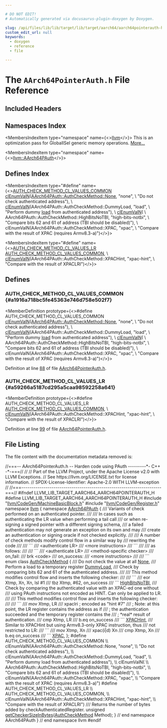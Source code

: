 ```yaml
---

# DO NOT EDIT!
# Automatically generated via docusaurus-plugin-doxygen by Doxygen.

slug: /api/files/lib/lib/target/lib/target/aarch64/aarch64pointerauth-h
custom_edit_url: null
keywords:
  - doxygen
  - reference
  - file

---
```





# The `AArch64PointerAuth.h` File Reference

<DoxygenPage pluginConfig={pluginConfig}>



## Included Headers

<IncludesList>
<IncludesListItem
  filePath="llvm/CodeGen/MachineBasicBlock.h"
  permalink="/docs/api/files/include/include/llvm/include/llvm/codegen/machinebasicblock-h"
  isLocal="true" />
<IncludesListItem
  filePath="llvm/CodeGen/Register.h"
  permalink="/docs/api/files/include/include/llvm/include/llvm/codegen/register-h"
  isLocal="true" />
</IncludesList>

## Namespaces Index

<MembersIndex>

<MembersIndexItem
  type="namespace"
  name={<><a href="/docs/api/namespaces/llvm">llvm</a></>}>
This is an optimization pass for GlobalISel generic memory operations. <a href="/docs/api/namespaces/llvm/#details">More...</a>
</MembersIndexItem>

<MembersIndexItem
  type="namespace"
  name={<><a href="/docs/api/namespaces/llvm/aarch64pauth">llvm::AArch64PAuth</a></>}>
</MembersIndexItem>

</MembersIndex>

## Defines Index

<MembersIndex>

<MembersIndexItem
  type="#define"
  name={<><a href="#a1916a718bc5fe45363e746d758e502f7">AUTH&#95;CHECK&#95;METHOD&#95;CL&#95;VALUES&#95;COMMON</a>&nbsp;&nbsp;&nbsp;  <a href="/docs/api/files/include/include/llvm/include/llvm/support/commandline-h/#a187fd767976b311c09dff5e05ac0c1bc">clEnumValN</a>(<a href="/docs/api/files/lib/lib/textapi/textstubcommon-h/#a8e64f5532820f43f01399ac8bb2ff3e9ac9d3e887722f2bc482bcca9d41c512af">AArch64PAuth::AuthCheckMethod::None</a>, &quot;none&quot;,                      \\
             &quot;Do not check authenticated address&quot;),                            \\
      <a href="/docs/api/files/include/include/llvm/include/llvm/support/commandline-h/#a187fd767976b311c09dff5e05ac0c1bc">clEnumValN</a>(AArch64PAuth::AuthCheckMethod::DummyLoad, &quot;load&quot;,             \\
                 &quot;Perform dummy <a href="/docs/api/files/lib/lib/target/lib/target/amdgpu/amdgpumarklastscratchload-cpp/#a8a3fe89940744b94ffe5dacd6704c2be">load</a> from authenticated address&quot;),             \\
      <a href="/docs/api/files/include/include/llvm/include/llvm/support/commandline-h/#a187fd767976b311c09dff5e05ac0c1bc">clEnumValN</a>(                                                              \\
          AArch64PAuth::AuthCheckMethod::HighBitsNoTBI, &quot;high-bits-notbi&quot;,     \\
          &quot;Compare bits 62 and 61 of address (TBI should be disabled)&quot;),       \\
      clEnumValN(AArch64PAuth::AuthCheckMethod::XPAC, &quot;xpac&quot;,                  \\
                 &quot;Compare with the result of XPAC (requires Armv8.3-a)&quot;)</>}>
</MembersIndexItem>

<MembersIndexItem
  type="#define"
  name={<><a href="#a59266a5187cd295a5caa98592258a641">AUTH&#95;CHECK&#95;METHOD&#95;CL&#95;VALUES&#95;LR</a>&nbsp;&nbsp;&nbsp;      <a href="#a1916a718bc5fe45363e746d758e502f7">AUTH&#95;CHECK&#95;METHOD&#95;CL&#95;VALUES&#95;COMMON</a>,                                      \\
      <a href="/docs/api/files/include/include/llvm/include/llvm/support/commandline-h/#a187fd767976b311c09dff5e05ac0c1bc">clEnumValN</a>(AArch64PAuth::AuthCheckMethod::XPACHint, &quot;xpac-hint&quot;,         \\
                 &quot;Compare with the result of XPACLRI&quot;)</>}>
</MembersIndexItem>

</MembersIndex>


<SectionDefinition>

## Defines

### AUTH&#95;CHECK&#95;METHOD&#95;CL&#95;VALUES&#95;COMMON {#a1916a718bc5fe45363e746d758e502f7}

<MemberDefinition
  prototype={<>#define AUTH&#95;CHECK&#95;METHOD&#95;CL&#95;VALUES&#95;COMMON&nbsp;&nbsp;&nbsp;  <a href="/docs/api/files/include/include/llvm/include/llvm/support/commandline-h/#a187fd767976b311c09dff5e05ac0c1bc">clEnumValN</a>(<a href="/docs/api/files/lib/lib/textapi/textstubcommon-h/#a8e64f5532820f43f01399ac8bb2ff3e9ac9d3e887722f2bc482bcca9d41c512af">AArch64PAuth::AuthCheckMethod::None</a>, &quot;none&quot;,                      \\
             &quot;Do not check authenticated address&quot;),                            \\
      <a href="/docs/api/files/include/include/llvm/include/llvm/support/commandline-h/#a187fd767976b311c09dff5e05ac0c1bc">clEnumValN</a>(AArch64PAuth::AuthCheckMethod::DummyLoad, &quot;load&quot;,             \\
                 &quot;Perform dummy <a href="/docs/api/files/lib/lib/target/lib/target/amdgpu/amdgpumarklastscratchload-cpp/#a8a3fe89940744b94ffe5dacd6704c2be">load</a> from authenticated address&quot;),             \\
      <a href="/docs/api/files/include/include/llvm/include/llvm/support/commandline-h/#a187fd767976b311c09dff5e05ac0c1bc">clEnumValN</a>(                                                              \\
          AArch64PAuth::AuthCheckMethod::HighBitsNoTBI, &quot;high-bits-notbi&quot;,     \\
          &quot;Compare bits 62 and 61 of address (TBI should be disabled)&quot;),       \\
      clEnumValN(AArch64PAuth::AuthCheckMethod::XPAC, &quot;xpac&quot;,                  \\
                 &quot;Compare with the result of XPAC (requires Armv8.3-a)&quot;)</>}>

Definition at line <a href="#l00088">88</a> of file <a href="/docs/api/files/lib/lib/target/lib/target/aarch64/aarch64pointerauth-h">AArch64PointerAuth.h</a>.
</MemberDefinition>

### AUTH&#95;CHECK&#95;METHOD&#95;CL&#95;VALUES&#95;LR {#a59266a5187cd295a5caa98592258a641}

<MemberDefinition
  prototype={<>#define AUTH&#95;CHECK&#95;METHOD&#95;CL&#95;VALUES&#95;LR&nbsp;&nbsp;&nbsp;      <a href="#a1916a718bc5fe45363e746d758e502f7">AUTH&#95;CHECK&#95;METHOD&#95;CL&#95;VALUES&#95;COMMON</a>,                                      \\
      <a href="/docs/api/files/include/include/llvm/include/llvm/support/commandline-h/#a187fd767976b311c09dff5e05ac0c1bc">clEnumValN</a>(AArch64PAuth::AuthCheckMethod::XPACHint, &quot;xpac-hint&quot;,         \\
                 &quot;Compare with the result of XPACLRI&quot;)</>}>

Definition at line <a href="#l00099">99</a> of file <a href="/docs/api/files/lib/lib/target/lib/target/aarch64/aarch64pointerauth-h">AArch64PointerAuth.h</a>.
</MemberDefinition>

</SectionDefinition>

## File Listing

The file content with the documentation metadata removed is:

<ProgramListing>

<Link id="l00001" /><CodeLine lineNumber="1"><span class="doxyHighlightComment">//===-- AArch64PointerAuth.h -- Harden code using PAuth ---------&#42;- C++ -&#42;-===//</span></CodeLine>
<Link id="l00002" /><CodeLine lineNumber="2"><span class="doxyHighlightComment">//</span></CodeLine>
<Link id="l00003" /><CodeLine lineNumber="3"><span class="doxyHighlightComment">// Part of the LLVM Project, under the Apache License v2.0 with LLVM Exceptions.</span></CodeLine>
<Link id="l00004" /><CodeLine lineNumber="4"><span class="doxyHighlightComment">// See https://llvm.org/LICENSE.txt for license information.</span></CodeLine>
<Link id="l00005" /><CodeLine lineNumber="5"><span class="doxyHighlightComment">// SPDX-License-Identifier: Apache-2.0 WITH LLVM-exception</span></CodeLine>
<Link id="l00006" /><CodeLine lineNumber="6"><span class="doxyHighlightComment">//</span></CodeLine>
<Link id="l00007" /><CodeLine lineNumber="7"><span class="doxyHighlightComment">//===----------------------------------------------------------------------===//</span></CodeLine>
<Link id="l00008" /><CodeLine lineNumber="8"></CodeLine>
<Link id="l00009" /><CodeLine lineNumber="9"><span class="doxyHighlightPreprocessor">#ifndef LLVM&#95;LIB&#95;TARGET&#95;AARCH64&#95;AARCH64POINTERAUTH&#95;H</span></CodeLine>
<Link id="l00010" /><CodeLine lineNumber="10"><span class="doxyHighlightPreprocessor">#define LLVM&#95;LIB&#95;TARGET&#95;AARCH64&#95;AARCH64POINTERAUTH&#95;H</span></CodeLine>
<Link id="l00011" /><CodeLine lineNumber="11"></CodeLine>
<Link id="l00012" /><CodeLine lineNumber="12"><span class="doxyHighlightPreprocessor">#include &quot;<a href="/docs/api/files/include/include/llvm/include/llvm/codegen/machinebasicblock-h">llvm/CodeGen/MachineBasicBlock.h</a>&quot;</span></CodeLine>
<Link id="l00013" /><CodeLine lineNumber="13"><span class="doxyHighlightPreprocessor">#include &quot;<a href="/docs/api/files/include/include/llvm/include/llvm/codegen/register-h">llvm/CodeGen/Register.h</a>&quot;</span></CodeLine>
<Link id="l00014" /><CodeLine lineNumber="14"></CodeLine>
<Link id="l00015" /><CodeLine lineNumber="15"><span class="doxyHighlightKeyword">namespace </span><span class="doxyHighlight"><a href="/docs/api/namespaces/llvm">llvm</a> &#123;</span></CodeLine>
<Link id="l00016" /><CodeLine lineNumber="16" lineLink="/docs/api/namespaces/llvm/aarch64pauth"><span class="doxyHighlightKeyword">namespace </span><span class="doxyHighlight"><a href="/docs/api/namespaces/llvm/aarch64pauth">AArch64PAuth</a> &#123;</span></CodeLine>
<Link id="l00017" /><CodeLine lineNumber="17"></CodeLine>
<Link id="l00018" /><CodeLine lineNumber="18"><span class="doxyHighlightComment">/// Variants of check performed on an authenticated pointer.</span></CodeLine>
<Link id="l00019" /><CodeLine lineNumber="19"><span class="doxyHighlightComment">///</span></CodeLine>
<Link id="l00020" /><CodeLine lineNumber="20"><span class="doxyHighlightComment">/// In cases such as authenticating the LR value when performing a tail call</span></CodeLine>
<Link id="l00021" /><CodeLine lineNumber="21"><span class="doxyHighlightComment">/// or when re-signing a signed pointer with a different signing schema,</span></CodeLine>
<Link id="l00022" /><CodeLine lineNumber="22"><span class="doxyHighlightComment">/// a failed authentication may not generate an exception on its own and may</span></CodeLine>
<Link id="l00023" /><CodeLine lineNumber="23"><span class="doxyHighlightComment">/// create an authentication or signing oracle if not checked explicitly.</span></CodeLine>
<Link id="l00024" /><CodeLine lineNumber="24"><span class="doxyHighlightComment">///</span></CodeLine>
<Link id="l00025" /><CodeLine lineNumber="25"><span class="doxyHighlightComment">/// A number of check methods modify control flow in a similar way by</span></CodeLine>
<Link id="l00026" /><CodeLine lineNumber="26"><span class="doxyHighlightComment">/// rewriting the code</span></CodeLine>
<Link id="l00027" /><CodeLine lineNumber="27"><span class="doxyHighlightComment">///</span></CodeLine>
<Link id="l00028" /><CodeLine lineNumber="28"><span class="doxyHighlightComment">/// &#96;&#96;&#96;</span></CodeLine>
<Link id="l00029" /><CodeLine lineNumber="29"><span class="doxyHighlightComment">///   &lt;authenticate LR&gt;</span></CodeLine>
<Link id="l00030" /><CodeLine lineNumber="30"><span class="doxyHighlightComment">///   &lt;more instructions&gt;</span></CodeLine>
<Link id="l00031" /><CodeLine lineNumber="31"><span class="doxyHighlightComment">/// &#96;&#96;&#96;</span></CodeLine>
<Link id="l00032" /><CodeLine lineNumber="32"><span class="doxyHighlightComment">///</span></CodeLine>
<Link id="l00033" /><CodeLine lineNumber="33"><span class="doxyHighlightComment">/// as follows:</span></CodeLine>
<Link id="l00034" /><CodeLine lineNumber="34"><span class="doxyHighlightComment">///</span></CodeLine>
<Link id="l00035" /><CodeLine lineNumber="35"><span class="doxyHighlightComment">/// &#96;&#96;&#96;</span></CodeLine>
<Link id="l00036" /><CodeLine lineNumber="36"><span class="doxyHighlightComment">///   &lt;authenticate LR&gt;</span></CodeLine>
<Link id="l00037" /><CodeLine lineNumber="37"><span class="doxyHighlightComment">///   &lt;method-specific checker&gt;</span></CodeLine>
<Link id="l00038" /><CodeLine lineNumber="38"><span class="doxyHighlightComment">/// on&#95;fail:</span></CodeLine>
<Link id="l00039" /><CodeLine lineNumber="39"><span class="doxyHighlightComment">///   brk &lt;code&gt;</span></CodeLine>
<Link id="l00040" /><CodeLine lineNumber="40"><span class="doxyHighlightComment">/// on&#95;success:</span></CodeLine>
<Link id="l00041" /><CodeLine lineNumber="41"><span class="doxyHighlightComment">///   &lt;more instructions&gt;</span></CodeLine>
<Link id="l00042" /><CodeLine lineNumber="42"><span class="doxyHighlightComment">///</span></CodeLine>
<Link id="l00043" /><CodeLine lineNumber="43"><span class="doxyHighlightComment">/// &#96;&#96;&#96;</span></CodeLine>
<Link id="l00044" /><CodeLine lineNumber="44" lineLink="/docs/api/namespaces/llvm/aarch64pauth/#abf78b4a589091577668be8331dbf3e10"><span class="doxyHighlightKeyword">enum class</span><span class="doxyHighlight"> <a href="/docs/api/namespaces/llvm/aarch64pauth/#abf78b4a589091577668be8331dbf3e10">AuthCheckMethod</a> &#123;</span></CodeLine>
<Link id="l00045" /><CodeLine lineNumber="45"><span class="doxyHighlightComment">  /// Do not check the value at all</span></CodeLine>
<Link id="l00046" /><CodeLine lineNumber="46" lineLink="/docs/api/namespaces/llvm/aarch64pauth/#abf78b4a589091577668be8331dbf3e10a6adf97f83acf6453d4a6a4b1070f3754"><span class="doxyHighlight">  <a href="/docs/api/namespaces/llvm/aarch64pauth/#abf78b4a589091577668be8331dbf3e10a6adf97f83acf6453d4a6a4b1070f3754">None</a>,</span></CodeLine>
<Link id="l00047" /><CodeLine lineNumber="47"></CodeLine>
<Link id="l00048" /><CodeLine lineNumber="48"><span class="doxyHighlightComment">  /// Perform a load to a temporary register</span></CodeLine>
<Link id="l00049" /><CodeLine lineNumber="49" lineLink="/docs/api/namespaces/llvm/aarch64pauth/#abf78b4a589091577668be8331dbf3e10a24204a7fa8ab4d609a76a48ac4673b22"><span class="doxyHighlight">  <a href="/docs/api/namespaces/llvm/aarch64pauth/#abf78b4a589091577668be8331dbf3e10a24204a7fa8ab4d609a76a48ac4673b22">DummyLoad</a>,</span></CodeLine>
<Link id="l00050" /><CodeLine lineNumber="50"></CodeLine>
<Link id="l00051" /><CodeLine lineNumber="51"><span class="doxyHighlightComment">  /// Check by comparing bits 62 and 61 of the authenticated address.</span></CodeLine>
<Link id="l00052" /><CodeLine lineNumber="52"><span class="doxyHighlightComment">  ///</span></CodeLine>
<Link id="l00053" /><CodeLine lineNumber="53"><span class="doxyHighlightComment">  /// This method modifies control flow and inserts the following checker:</span></CodeLine>
<Link id="l00054" /><CodeLine lineNumber="54"><span class="doxyHighlightComment">  ///</span></CodeLine>
<Link id="l00055" /><CodeLine lineNumber="55"><span class="doxyHighlightComment">  /// &#96;&#96;&#96;</span></CodeLine>
<Link id="l00056" /><CodeLine lineNumber="56"><span class="doxyHighlightComment">  ///   eor Xtmp, Xn, Xn, lsl #1</span></CodeLine>
<Link id="l00057" /><CodeLine lineNumber="57"><span class="doxyHighlightComment">  ///   tbz Xtmp, #62, on&#95;success</span></CodeLine>
<Link id="l00058" /><CodeLine lineNumber="58"><span class="doxyHighlightComment">  /// &#96;&#96;&#96;</span></CodeLine>
<Link id="l00059" /><CodeLine lineNumber="59" lineLink="/docs/api/namespaces/llvm/aarch64pauth/#abf78b4a589091577668be8331dbf3e10a47343d56dc562d3a8366d3854eb64161"><span class="doxyHighlight">  <a href="/docs/api/namespaces/llvm/aarch64pauth/#abf78b4a589091577668be8331dbf3e10a47343d56dc562d3a8366d3854eb64161">HighBitsNoTBI</a>,</span></CodeLine>
<Link id="l00060" /><CodeLine lineNumber="60"></CodeLine>
<Link id="l00061" /><CodeLine lineNumber="61"><span class="doxyHighlightComment">  /// Check by comparing the authenticated value with an XPAC-ed one without</span></CodeLine>
<Link id="l00062" /><CodeLine lineNumber="62"><span class="doxyHighlightComment">  /// using PAuth instructions not encoded as HINT. Can only be applied to LR.</span></CodeLine>
<Link id="l00063" /><CodeLine lineNumber="63"><span class="doxyHighlightComment">  ///</span></CodeLine>
<Link id="l00064" /><CodeLine lineNumber="64"><span class="doxyHighlightComment">  /// This method modifies control flow and inserts the following checker:</span></CodeLine>
<Link id="l00065" /><CodeLine lineNumber="65"><span class="doxyHighlightComment">  ///</span></CodeLine>
<Link id="l00066" /><CodeLine lineNumber="66"><span class="doxyHighlightComment">  /// &#96;&#96;&#96;</span></CodeLine>
<Link id="l00067" /><CodeLine lineNumber="67"><span class="doxyHighlightComment">  ///   mov Xtmp, LR</span></CodeLine>
<Link id="l00068" /><CodeLine lineNumber="68"><span class="doxyHighlightComment">  ///   xpaclri           ; encoded as &quot;hint #7&quot;</span></CodeLine>
<Link id="l00069" /><CodeLine lineNumber="69"><span class="doxyHighlightComment">  ///   ; Note: at this point, the LR register contains the address as if</span></CodeLine>
<Link id="l00070" /><CodeLine lineNumber="70"><span class="doxyHighlightComment">  ///   ; the authentication succeeded and the temporary register contains the</span></CodeLine>
<Link id="l00071" /><CodeLine lineNumber="71"><span class="doxyHighlightComment">  ///   ; &#42;real&#42; result of authentication.</span></CodeLine>
<Link id="l00072" /><CodeLine lineNumber="72"><span class="doxyHighlightComment">  ///   cmp Xtmp, LR</span></CodeLine>
<Link id="l00073" /><CodeLine lineNumber="73"><span class="doxyHighlightComment">  ///   b.eq on&#95;success</span></CodeLine>
<Link id="l00074" /><CodeLine lineNumber="74"><span class="doxyHighlightComment">  /// &#96;&#96;&#96;</span></CodeLine>
<Link id="l00075" /><CodeLine lineNumber="75" lineLink="/docs/api/namespaces/llvm/aarch64pauth/#abf78b4a589091577668be8331dbf3e10a1fb8b484947fc2d97a18d9b90e0c08fb"><span class="doxyHighlight">  <a href="/docs/api/namespaces/llvm/aarch64pauth/#abf78b4a589091577668be8331dbf3e10a1fb8b484947fc2d97a18d9b90e0c08fb">XPACHint</a>,</span></CodeLine>
<Link id="l00076" /><CodeLine lineNumber="76"></CodeLine>
<Link id="l00077" /><CodeLine lineNumber="77"><span class="doxyHighlightComment">  /// Similar to XPACHint but using Armv8.3-only XPAC instruction, thus</span></CodeLine>
<Link id="l00078" /><CodeLine lineNumber="78"><span class="doxyHighlightComment">  /// not restricted to LR:</span></CodeLine>
<Link id="l00079" /><CodeLine lineNumber="79"><span class="doxyHighlightComment">  /// &#96;&#96;&#96;</span></CodeLine>
<Link id="l00080" /><CodeLine lineNumber="80"><span class="doxyHighlightComment">  ///   mov Xtmp, Xn</span></CodeLine>
<Link id="l00081" /><CodeLine lineNumber="81"><span class="doxyHighlightComment">  ///   xpac(i|d) Xn</span></CodeLine>
<Link id="l00082" /><CodeLine lineNumber="82"><span class="doxyHighlightComment">  ///   cmp Xtmp, Xn</span></CodeLine>
<Link id="l00083" /><CodeLine lineNumber="83"><span class="doxyHighlightComment">  ///   b.eq on&#95;success</span></CodeLine>
<Link id="l00084" /><CodeLine lineNumber="84"><span class="doxyHighlightComment">  /// &#96;&#96;&#96;</span></CodeLine>
<Link id="l00085" /><CodeLine lineNumber="85" lineLink="/docs/api/namespaces/llvm/aarch64pauth/#abf78b4a589091577668be8331dbf3e10ae34527c9d45ac8d5e68634911bfcd36e"><span class="doxyHighlight">  <a href="/docs/api/namespaces/llvm/aarch64pauth/#abf78b4a589091577668be8331dbf3e10ae34527c9d45ac8d5e68634911bfcd36e">XPAC</a>,</span></CodeLine>
<Link id="l00086" /><CodeLine lineNumber="86"><span class="doxyHighlight">&#125;;</span></CodeLine>
<Link id="l00087" /><CodeLine lineNumber="87"></CodeLine>
<Link id="l00088" /><CodeLine lineNumber="88" lineLink="#a1916a718bc5fe45363e746d758e502f7"><span class="doxyHighlightPreprocessor">#define AUTH&#95;CHECK&#95;METHOD&#95;CL&#95;VALUES&#95;COMMON                                     \\</span></CodeLine>
<Link id="l00089" /><CodeLine lineNumber="89"><span class="doxyHighlightPreprocessor">  clEnumValN(AArch64PAuth::AuthCheckMethod::None, &quot;none&quot;,                      \\</span></CodeLine>
<Link id="l00090" /><CodeLine lineNumber="90"><span class="doxyHighlightPreprocessor">             &quot;Do not check authenticated address&quot;),                            \\</span></CodeLine>
<Link id="l00091" /><CodeLine lineNumber="91"><span class="doxyHighlightPreprocessor">      clEnumValN(AArch64PAuth::AuthCheckMethod::DummyLoad, &quot;load&quot;,             \\</span></CodeLine>
<Link id="l00092" /><CodeLine lineNumber="92"><span class="doxyHighlightPreprocessor">                 &quot;Perform dummy load from authenticated address&quot;),             \\</span></CodeLine>
<Link id="l00093" /><CodeLine lineNumber="93"><span class="doxyHighlightPreprocessor">      clEnumValN(                                                              \\</span></CodeLine>
<Link id="l00094" /><CodeLine lineNumber="94"><span class="doxyHighlightPreprocessor">          AArch64PAuth::AuthCheckMethod::HighBitsNoTBI, &quot;high-bits-notbi&quot;,     \\</span></CodeLine>
<Link id="l00095" /><CodeLine lineNumber="95"><span class="doxyHighlightPreprocessor">          &quot;Compare bits 62 and 61 of address (TBI should be disabled)&quot;),       \\</span></CodeLine>
<Link id="l00096" /><CodeLine lineNumber="96"><span class="doxyHighlightPreprocessor">      clEnumValN(AArch64PAuth::AuthCheckMethod::XPAC, &quot;xpac&quot;,                  \\</span></CodeLine>
<Link id="l00097" /><CodeLine lineNumber="97"><span class="doxyHighlightPreprocessor">                 &quot;Compare with the result of XPAC (requires Armv8.3-a)&quot;)</span></CodeLine>
<Link id="l00098" /><CodeLine lineNumber="98"></CodeLine>
<Link id="l00099" /><CodeLine lineNumber="99" lineLink="#a59266a5187cd295a5caa98592258a641"><span class="doxyHighlightPreprocessor">#define AUTH&#95;CHECK&#95;METHOD&#95;CL&#95;VALUES&#95;LR                                         \\</span></CodeLine>
<Link id="l00100" /><CodeLine lineNumber="100"><span class="doxyHighlightPreprocessor">      AUTH&#95;CHECK&#95;METHOD&#95;CL&#95;VALUES&#95;COMMON,                                      \\</span></CodeLine>
<Link id="l00101" /><CodeLine lineNumber="101"><span class="doxyHighlightPreprocessor">      clEnumValN(AArch64PAuth::AuthCheckMethod::XPACHint, &quot;xpac-hint&quot;,         \\</span></CodeLine>
<Link id="l00102" /><CodeLine lineNumber="102"><span class="doxyHighlightPreprocessor">                 &quot;Compare with the result of XPACLRI&quot;)</span></CodeLine>
<Link id="l00103" /><CodeLine lineNumber="103"></CodeLine>
<Link id="l00104" /><CodeLine lineNumber="104"><span class="doxyHighlightComment">/// Returns the number of bytes added by checkAuthenticatedRegister.</span></CodeLine>
<Link id="l00105" /><CodeLine lineNumber="105"><span class="doxyHighlightKeywordType">unsigned</span><span class="doxyHighlight"> <a href="/docs/api/namespaces/llvm/aarch64pauth/#a89f9d58f53aa5fefd75ce86659f52f71">getCheckerSizeInBytes</a>(<a href="/docs/api/namespaces/llvm/aarch64pauth/#abf78b4a589091577668be8331dbf3e10">AuthCheckMethod</a> Method);</span></CodeLine>
<Link id="l00106" /><CodeLine lineNumber="106"></CodeLine>
<Link id="l00107" /><CodeLine lineNumber="107"><span class="doxyHighlight">&#125; </span><span class="doxyHighlightComment">// end namespace AArch64PAuth</span></CodeLine>
<Link id="l00108" /><CodeLine lineNumber="108"><span class="doxyHighlight">&#125; </span><span class="doxyHighlightComment">// end namespace llvm</span></CodeLine>
<Link id="l00109" /><CodeLine lineNumber="109"></CodeLine>
<Link id="l00110" /><CodeLine lineNumber="110"><span class="doxyHighlightPreprocessor">#endif</span></CodeLine>

</ProgramListing>


</DoxygenPage>

